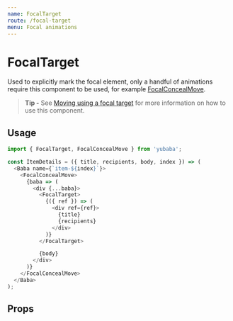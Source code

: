 ```yaml
---
name: FocalTarget
route: /focal-target
menu: Focal animations
---
```



# FocalTarget

Used to explicitly mark the focal element,
only a handful of animations require this component to be used,
for example [FocalConcealMove](/focal-conceal-move).

> **Tip -** See [Moving using a focal target](/advanced-usage#moving-using-a-focal-target) for more information on how to use this component.

## Usage

```js
import { FocalTarget, FocalConcealMove } from 'yubaba';

const ItemDetails = ({ title, recipients, body, index }) => (
  <Baba name={`item-${index}`}>
    <FocalConcealMove>
      {baba => (
        <div {...baba}>
          <FocalTarget>
            {({ ref }) => (
              <div ref={ref}>
                {title}
                {recipients}
              </div>
            )}
          </FocalTarget>

          {body}
        </div>
      )}
    </FocalConcealMove>
  </Baba>
);
```

## Props

<PropsTable of={FocalTarget} />
